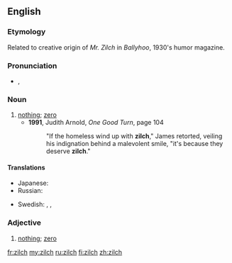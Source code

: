 {{was wotd|2009|July|31}}
==English==

===Etymology===
Related to creative origin of ''Mr. Zilch'' in ''Ballyhoo'', 1930's humor magazine.

===Pronunciation===
* {{a|UK|US}} {{IPA|/zɪltʃ/}}, {{SAMPA|/zIltS/}}

===Noun===
{{en-noun|-}}

# [[nothing]]; [[zero]]
#* '''1991''', Judith Arnold, ''One Good Turn‎'', page 104
#*: "If the homeless wind up with '''zilch'''," James retorted, veiling his indignation behind a malevolent smile, "it's because they deserve '''zilch'''."

====Translations====
{{trans-top|nothing}}
* Japanese: {{qualifier|colloquial}} {{t-|ja|何も|tr=nani mo}}
* Russian: {{qualifier|slang}} {{t|ru|ни черта|tr=ni čertá|sc=Cyrl}}
{{trans-mid}}
* Swedish: {{t+|sv|noll}}, {{t+|sv|nolla|c}}, {{t+|sv|ingenting}}
{{trans-bottom}}

===Adjective===
{{en-adj|-}} <!-- Adjective, attributive noun, or pseudo-numeral? -->

# [[nothing]]; [[zero]]

[[fr:zilch]]
[[my:zilch]]
[[ru:zilch]]
[[fi:zilch]]
[[zh:zilch]]